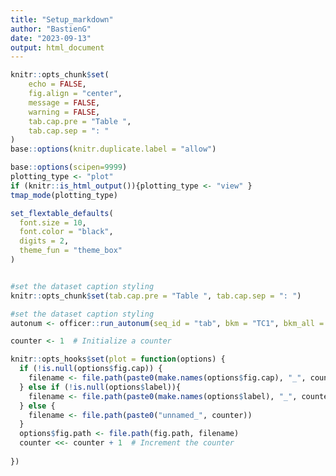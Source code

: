 ```yaml
---
title: "Setup_markdown"
author: "BastienG"
date: "2023-09-13"
output: html_document
---
```


```r

knitr::opts_chunk$set(
	echo = FALSE,
	fig.align = "center",
	message = FALSE,
	warning = FALSE,
	tab.cap.pre = "Table ",
	tab.cap.sep = ": "
)
base::options(knitr.duplicate.label = "allow")
```


```r

base::options(scipen=9999)
plotting_type <- "plot" 
if (knitr::is_html_output()){plotting_type <- "view" }
tmap_mode(plotting_type)

```


```r

set_flextable_defaults(
  font.size = 10,
  font.color = "black",
  digits = 2,
  theme_fun = "theme_box"
)


#set the dataset caption styling
knitr::opts_chunk$set(tab.cap.pre = "Table ", tab.cap.sep = ": ")

#set the dataset caption styling
autonum <- officer::run_autonum(seq_id = "tab", bkm = "TC1", bkm_all = TRUE) # number the table, bkm (bookmark) is important as the cross-referencing is done using the bookmark


```



```r

counter <- 1  # Initialize a counter

knitr::opts_hooks$set(plot = function(options) {
  if (!is.null(options$fig.cap)) {
    filename <- file.path(paste0(make.names(options$fig.cap), "_", counter))
  } else if (!is.null(options$label)){ 
    filename <- file.path(paste0(make.names(options$label), "_", counter))
  } else {
    filename <- file.path(paste0("unnamed_", counter))
  }
  options$fig.path <- file.path(fig.path, filename)
  counter <<- counter + 1  # Increment the counter
  
})
```


